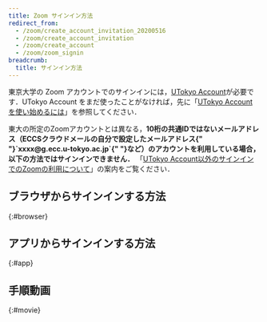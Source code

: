 ```yaml
---
title: Zoom サインイン方法
redirect_from:
  - /zoom/create_account_invitation_20200516
  - /zoom/create_account_invitation
  - /zoom/create_account
  - /zoom/zoom_signin
breadcrumb:
  title: サインイン方法
---
```



東京大学の Zoom アカウントでのサインインには，[UTokyo Account](/utokyo_account/)が必要です．UTokyo Account をまだ使ったことがなければ，先に「[UTokyo Account を使い始めるには](/utokyo_account/#procedures)」を参照してください．

<div class="box">
	東大の所定のZoomアカウントとは異なる，<strong class="alert">10桁の共通IDではないメールアドレス（ECCSクラウドメールの自分で設定したメールアドレス{" "}`xxxx@g.ecc.u-tokyo.ac.jp`{" "}など）のアカウントを利用している場合，以下の方法ではサインインできません．</strong>
	「<a href="/notice/zoom-address-new/">UTokyo Account以外のサインインでのZoomの利用について</a>」の案内をご覧ください．
</div>

## ブラウザからサインインする方法
{:#browser}

<ZoomSigninBrowser big inlineHelp />

## アプリからサインインする方法
{:#app}

<ZoomSigninApp big inlineHelp />

## 手順動画
{:#movie}

<YouTube src="https://www.youtube.com/embed/qjYlm13LTEE" />
